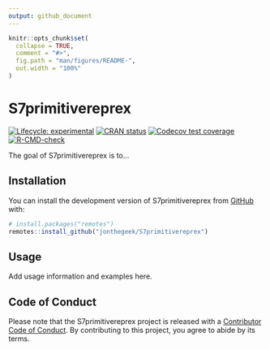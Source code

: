 ```yaml
---
output: github_document
---
```


<!-- README.md is generated from README.Rmd. Please edit that file -->

```r
knitr::opts_chunk$set(
  collapse = TRUE,
  comment = "#>",
  fig.path = "man/figures/README-",
  out.width = "100%"
)
```

# S7primitivereprex

<!-- badges: start -->
[![Lifecycle: experimental](https://img.shields.io/badge/lifecycle-experimental-orange.svg)](https://lifecycle.r-lib.org/articles/stages.html#experimental)
[![CRAN status](https://www.r-pkg.org/badges/version/S7primitivereprex)](https://CRAN.R-project.org/package=S7primitivereprex)
[![Codecov test coverage](https://codecov.io/gh/jonthegeek/S7primitivereprex/branch/main/graph/badge.svg)](https://app.codecov.io/gh/jonthegeek/S7primitivereprex?branch=main)
[![R-CMD-check](https://github.com/jonthegeek/S7primitivereprex/actions/workflows/R-CMD-check.yaml/badge.svg)](https://github.com/jonthegeek/S7primitivereprex/actions/workflows/R-CMD-check.yaml)
<!-- badges: end -->

The goal of S7primitivereprex is to...

## Installation

You can install the development version of S7primitivereprex from [GitHub](https://github.com/) with:

``` r
# install.packages("remotes")
remotes::install_github("jonthegeek/S7primitivereprex")
```

## Usage

Add usage information and examples here.

## Code of Conduct

Please note that the S7primitivereprex project is released with a [Contributor Code of Conduct](https://jonthegeek.github.io/S7primitivereprex/CODE_OF_CONDUCT.html). By contributing to this project, you agree to abide by its terms.
